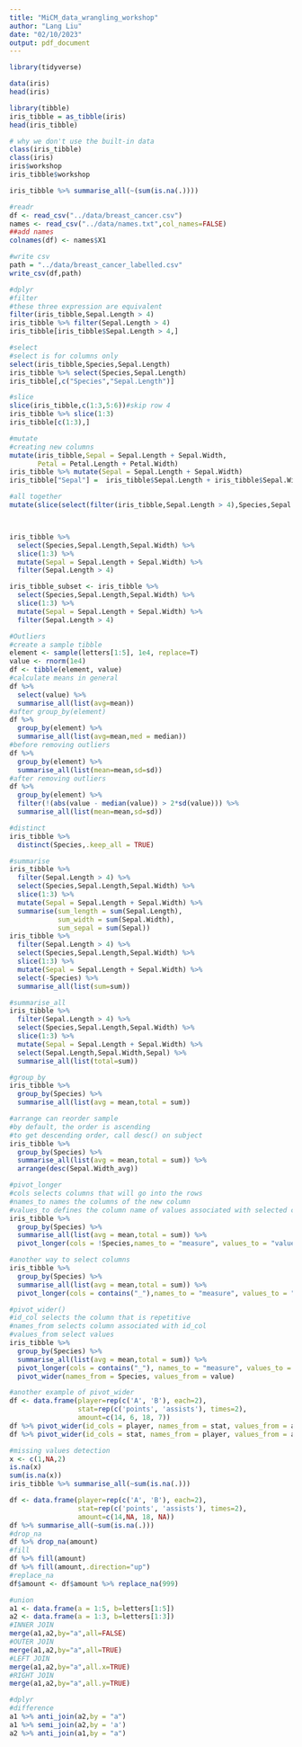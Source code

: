 ```yaml
---
title: "MiCM_data_wrangling_workshop"
author: "Lang Liu"
date: "02/10/2023"
output: pdf_document
---
```



```r
library(tidyverse)
```

```r
data(iris)
head(iris)
```

```r
library(tibble)
iris_tibble = as_tibble(iris)
head(iris_tibble)
```

```r
# why we don't use the built-in data
class(iris_tibble)
class(iris)
iris$workshop
iris_tibble$workshop
```

```r
iris_tibble %>% summarise_all(~(sum(is.na(.))))
```


```r
#readr
df <- read_csv("../data/breast_cancer.csv")
names <- read_csv("../data/names.txt",col_names=FALSE)
##add names
colnames(df) <- names$X1

#write csv
path = "../data/breast_cancer_labelled.csv"
write_csv(df,path)
```


```r
#dplyr
#filter
#these three expression are equivalent
filter(iris_tibble,Sepal.Length > 4)
iris_tibble %>% filter(Sepal.Length > 4)
iris_tibble[iris_tibble$Sepal.Length > 4,]
```


```r
#select
#select is for columns only
select(iris_tibble,Species,Sepal.Length)
iris_tibble %>% select(Species,Sepal.Length)
iris_tibble[,c("Species","Sepal.Length")]
```



```r
#slice
slice(iris_tibble,c(1:3,5:6))#skip row 4
iris_tibble %>% slice(1:3)
iris_tibble[c(1:3),]
```



```r
#mutate
#creating new columns
mutate(iris_tibble,Sepal = Sepal.Length + Sepal.Width, 
       Petal = Petal.Length + Petal.Width)
iris_tibble %>% mutate(Sepal = Sepal.Length + Sepal.Width)
iris_tibble["Sepal"] =  iris_tibble$Sepal.Length + iris_tibble$Sepal.Width
```



```r
#all together
mutate(slice(select(filter(iris_tibble,Sepal.Length > 4),Species,Sepal.Length,Sepal.Width),1:3),Sepal = Sepal.Length + Sepal.Width)



iris_tibble %>% 
  select(Species,Sepal.Length,Sepal.Width) %>% 
  slice(1:3) %>% 
  mutate(Sepal = Sepal.Length + Sepal.Width) %>% 
  filter(Sepal.Length > 4)

iris_tibble_subset <- iris_tibble %>% 
  select(Species,Sepal.Length,Sepal.Width) %>% 
  slice(1:3) %>% 
  mutate(Sepal = Sepal.Length + Sepal.Width) %>% 
  filter(Sepal.Length > 4)
```

```r
#Outliers
#create a sample tibble
element <- sample(letters[1:5], 1e4, replace=T)
value <- rnorm(1e4)
df <- tibble(element, value)
#calculate means in general
df %>% 
  select(value) %>% 
  summarise_all(list(avg=mean))
#after group_by(element)
df %>% 
  group_by(element) %>% 
  summarise_all(list(avg=mean,med = median))
#before removing outliers
df %>%
  group_by(element) %>% 
  summarise_all(list(mean=mean,sd=sd))
#after removing outliers
df %>%
  group_by(element) %>%
  filter(!(abs(value - median(value)) > 2*sd(value))) %>% 
  summarise_all(list(mean=mean,sd=sd))
```


```r
#distinct
iris_tibble %>% 
  distinct(Species,.keep_all = TRUE)
```


```r
#summarise
iris_tibble %>% 
  filter(Sepal.Length > 4) %>% 
  select(Species,Sepal.Length,Sepal.Width) %>% 
  slice(1:3) %>% 
  mutate(Sepal = Sepal.Length + Sepal.Width) %>% 
  summarise(sum_length = sum(Sepal.Length),
            sum_width = sum(Sepal.Width),
            sum_sepal = sum(Sepal))
iris_tibble %>% 
  filter(Sepal.Length > 4) %>% 
  select(Species,Sepal.Length,Sepal.Width) %>% 
  slice(1:3) %>% 
  mutate(Sepal = Sepal.Length + Sepal.Width) %>% 
  select(-Species) %>% 
  summarise_all(list(sum=sum))
```



```r
#summarise_all
iris_tibble %>% 
  filter(Sepal.Length > 4) %>% 
  select(Species,Sepal.Length,Sepal.Width) %>% 
  slice(1:3) %>% 
  mutate(Sepal = Sepal.Length + Sepal.Width) %>% 
  select(Sepal.Length,Sepal.Width,Sepal) %>% 
  summarise_all(list(total=sum))
```



```r
#group_by
iris_tibble %>% 
  group_by(Species) %>% 
  summarise_all(list(avg = mean,total = sum))
```


```r
#arrange can reorder sample
#by default, the order is ascending
#to get descending order, call desc() on subject
iris_tibble %>% 
  group_by(Species) %>% 
  summarise_all(list(avg = mean,total = sum)) %>% 
  arrange(desc(Sepal.Width_avg))
```

```r
#pivot_longer
#cols selects columns that will go into the rows
#names_to names the columns of the new column
#values_to defines the column name of values associated with selected columns
iris_tibble %>% 
  group_by(Species) %>% 
  summarise_all(list(avg = mean,total = sum)) %>% 
  pivot_longer(cols = !Species,names_to = "measure", values_to = "value")
```


```r
#another way to select columns
iris_tibble %>% 
  group_by(Species) %>% 
  summarise_all(list(avg = mean,total = sum)) %>% 
  pivot_longer(cols = contains("_"),names_to = "measure", values_to = "value")
```



```r
#pivot_wider()
#id_col selects the column that is repetitive
#names_from selects column associated with id_col
#values_from select values 
iris_tibble %>% 
  group_by(Species) %>% 
  summarise_all(list(avg = mean,total = sum)) %>% 
  pivot_longer(cols = contains("_"), names_to = "measure", values_to = "value") %>%
  pivot_wider(names_from = Species, values_from = value)
```


```r
#another example of pivot_wider
df <- data.frame(player=rep(c('A', 'B'), each=2),
                 stat=rep(c('points', 'assists'), times=2),
                 amount=c(14, 6, 18, 7))
df %>% pivot_wider(id_cols = player, names_from = stat, values_from = amount)
df %>% pivot_wider(id_cols = stat, names_from = player, values_from = amount)

```


```r
#missing values detection
x <- c(1,NA,2)
is.na(x)
sum(is.na(x))
iris_tibble %>% summarise_all(~sum(is.na(.)))
```


```r
df <- data.frame(player=rep(c('A', 'B'), each=2),
                 stat=rep(c('points', 'assists'), times=2),
                 amount=c(14,NA, 18, NA))
df %>% summarise_all(~sum(is.na(.)))
#drop_na
df %>% drop_na(amount)
#fill
df %>% fill(amount)
df %>% fill(amount,.direction="up")
#replace_na
df$amount <- df$amount %>% replace_na(999)
```

```r
#union
a1 <- data.frame(a = 1:5, b=letters[1:5])
a2 <- data.frame(a = 1:3, b=letters[1:3])
#INNER JOIN
merge(a1,a2,by="a",all=FALSE)
#OUTER JOIN
merge(a1,a2,by="a",all=TRUE)
#LEFT JOIN
merge(a1,a2,by="a",all.x=TRUE)
#RIGHT JOIN
merge(a1,a2,by="a",all.y=TRUE)

#dplyr 
#difference
a1 %>% anti_join(a2,by = "a")
a1 %>% semi_join(a2,by = 'a')
a2 %>% anti_join(a1,by = "a")
```






